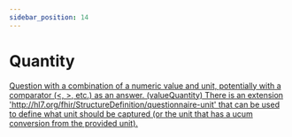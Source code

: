 ```yaml
---
sidebar_position: 14
---
```


# Quantity

[Question with a combination of a numeric value and unit, potentially with a comparator (<, >, etc.) as an answer. (valueQuantity) There is an extension 'http://hl7.org/fhir/StructureDefinition/questionnaire-unit' that can be used to define what unit should be captured (or the unit that has a ucum conversion from the provided unit).](https://hl7.org/fhir/r4/codesystem-item-type.html#item-type-quantity)
